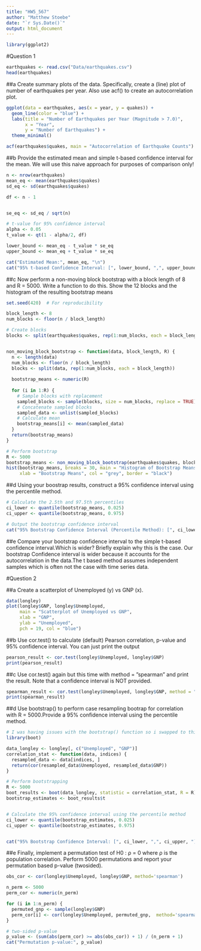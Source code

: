 ```yaml
---
title: "HW5_567"
author: "Matthew Stoebe"
date: "`r Sys.Date()`"
output: html_document
---
```


```r
library(ggplot2)
```


#Question 1
```r
earthquakes <- read.csv("Data/earthquakes.csv")
head(earthquakes)
```

##a Create summary plots of the data. Specifically, create a (line) plot of number of earthquakes per year. Also use acf() to create an autocorrelation plot.
```r
ggplot(data = earthquakes, aes(x = year, y = quakes)) +
  geom_line(color = "blue") +
  labs(title = "Number of Earthquakes per Year (Magnitude > 7.0)",
       x = "Year",
       y = "Number of Earthquakes") +
  theme_minimal()

acf(earthquakes$quakes, main = "Autocorrelation of Earthquake Counts")


```


##b Provide the estimated mean and simple t-based confidence interval for the mean. We will use this naive approach for purposes of comparison only!
```r
n <- nrow(earthquakes)
mean_eq <- mean(earthquakes$quakes)
sd_eq <- sd(earthquakes$quakes)

df <- n - 1


se_eq <- sd_eq / sqrt(n)

# t-value for 95% confidence interval
alpha <- 0.05
t_value <- qt(1 - alpha/2, df)

lower_bound <- mean_eq - t_value * se_eq
upper_bound <- mean_eq + t_value * se_eq

cat("Estimated Mean:", mean_eq, "\n")
cat("95% t-based Confidence Interval: [", lower_bound, ",", upper_bound, "]\n")

```
##c Now perform a non-moving block bootstrap with a block length of 8 and R = 5000. Write a function to do this. Show the 12 blocks and the histogram of the resulting bootstrap means

```r
set.seed(420)  # For reproducibility

block_length <- 8
num_blocks <- floor(n / block_length)

# Create blocks
blocks <- split(earthquakes$quakes, rep(1:num_blocks, each = block_length))


non_moving_block_bootstrap <- function(data, block_length, R) {
  n <- length(data)
  num_blocks <- floor(n / block_length)
  blocks <- split(data, rep(1:num_blocks, each = block_length))
  
  bootstrap_means <- numeric(R)
  
  for (i in 1:R) {
    # Sample blocks with replacement
    sampled_blocks <- sample(blocks, size = num_blocks, replace = TRUE)
    # Concatenate sampled blocks
    sampled_data <- unlist(sampled_blocks)
    # Calculate mean
    bootstrap_means[i] <- mean(sampled_data)
  }
  return(bootstrap_means)
}

# Perform bootstrap
R <- 5000
bootstrap_means <- non_moving_block_bootstrap(earthquakes$quakes, block_length, R)
hist(bootstrap_means, breaks = 30, main = "Histogram of Bootstrap Means",
     xlab = "Bootstrap Means", col = "grey", border = "black")
```
##d Using your boostrap results, construct a 95% confidence interval using the percentile method.
```r
# Calculate the 2.5th and 97.5th percentiles
ci_lower <- quantile(bootstrap_means, 0.025)
ci_upper <- quantile(bootstrap_means, 0.975)

# Output the bootstrap confidence interval
cat("95% Bootstrap Confidence Interval (Percentile Method): [", ci_lower, ",", ci_upper, "]\n")

```
##e Compare your bootstrap confidence interval to the simple t-based confidence interval.Which is wider? Briefly explain why this is the case.
Our bootstrap Confidence interval is wider because it accounts for the autocorrelation in the data.The t based method assumes independent samples which is often not the case with time series data. 


#Question 2

##a Create a scatterplot of Unemployed (y) vs GNP (x).
```r
data(longley)
plot(longley$GNP, longley$Unemployed,
     main = "Scatterplot of Unemployed vs GNP",
     xlab = "GNP",
     ylab = "Unemployed",
     pch = 19, col = "blue")
```
##b Use cor.test() to calculate (default) Pearson correlation, p-value and 95% confidence interval. You can just print the output
```r
pearson_result <- cor.test(longley$Unemployed, longley$GNP)
print(pearson_result)
```
##c Use cor.test() again but this time with method = ”spearman” and print the result. Note that a confidence interval is NOT provided.
```r
spearman_result <- cor.test(longley$Unemployed, longley$GNP, method = "spearman")
print(spearman_result)
```

##d Use bootstrap() to perform case resampling bootrap for correlation with R = 5000.Provide a 95% confidence interval using the percentile method.

```r

# I was having issues with the bootstrap() function so i swapped to this one. 
library(boot)

data_longley <- longley[, c("Unemployed", "GNP")]
correlation_stat <- function(data, indices) {
  resampled_data <- data[indices, ]
  return(cor(resampled_data$Unemployed, resampled_data$GNP))
}

# Perform bootstrapping
R <- 5000
boot_results <- boot(data_longley, statistic = correlation_stat, R = R)
bootstrap_estimates <- boot_results$t


# Calculate the 95% confidence interval using the percentile method
ci_lower <- quantile(bootstrap_estimates, 0.025)
ci_upper <- quantile(bootstrap_estimates, 0.975)


cat("95% Bootstrap Confidence Interval: [", ci_lower, ",", ci_upper, "]\n")

```
##e Finally, implement a permutation test of H0 : ρ = 0 where ρ is the population correlation. Perform 5000 permutations and report your permutation based p-value (twosided).
```r
obs_cor <- cor(longley$Unemployed, longley$GNP, method='spearman')

n_perm <- 5000
perm_cor <- numeric(n_perm)

for (i in 1:n_perm) {
  permuted_gnp <- sample(longley$GNP)
  perm_cor[i] <- cor(longley$Unemployed, permuted_gnp,  method='spearman')
}

# two-sided p-value
p_value <- (sum(abs(perm_cor) >= abs(obs_cor)) + 1) / (n_perm + 1)
cat("Permutation p-value:", p_value)
```

